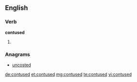 ==English==

===Verb===
'''contused'''

# {{past of|contuse}}

===Anagrams===
* [[uncosted#English|uncosted]]

[[de:contused]]
[[et:contused]]
[[mg:contused]]
[[te:contused]]
[[vi:contused]]